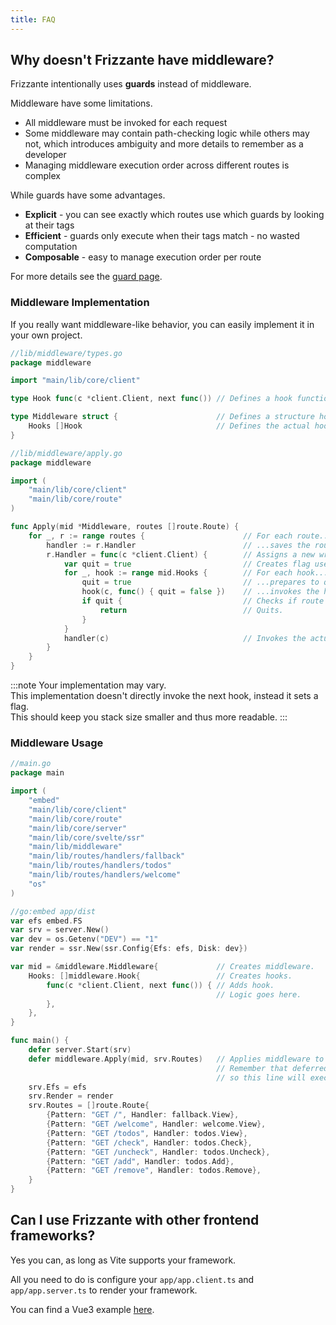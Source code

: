 ```yaml
---
title: FAQ
---
```



## Why doesn't Frizzante have middleware?

Frizzante intentionally uses **guards** instead of middleware.

Middleware have some limitations.

- All middleware must be invoked for each request
- Some middleware may contain path-checking logic while others may not, which introduces ambiguity and more details to remember as a developer
- Managing middleware execution order across different routes is complex

While guards have some advantages.

- **Explicit** - you can see exactly which routes use which guards by looking at their tags
- **Efficient** - guards only execute when their tags match - no wasted computation
- **Composable** - easy to manage execution order per route

For more details see the [guard page](../guards).

### Middleware Implementation

If you really want middleware-like behavior, you can easily implement it in your own project.

```go
//lib/middleware/types.go
package middleware

import "main/lib/core/client"

type Hook func(c *client.Client, next func()) // Defines a hook function type which will be used by the middleware.

type Middleware struct {                      // Defines a structure holding multiple hooks.
    Hooks []Hook                              // Defines the actual hooks slice.
}
```

```go
//lib/middleware/apply.go
package middleware

import (
    "main/lib/core/client"
    "main/lib/core/route"
)

func Apply(mid *Middleware, routes []route.Route) {
    for _, r := range routes {                      // For each route...
        handler := r.Handler                        // ...saves the route handler for later use.
        r.Handler = func(c *client.Client) {        // Assigns a new wrapper route handler.
            var quit = true                         // Creates flag used to interrupt the chain.
            for _, hook := range mid.Hooks {        // For each hook...
                quit = true                         // ...prepares to quit...
                hook(c, func() { quit = false })    // ...invokes the hook...
                if quit {                           // Checks if route should quit.
                    return                          // Quits.
                }
            }
            handler(c)                              // Invokes the actual route handler.
        }
    }
}
```
:::note
Your implementation may vary.\
This implementation doesn't directly invoke the next hook, instead it sets a flag.\
This should keep you stack size smaller and thus more readable.
:::

### Middleware Usage

```go
//main.go
package main

import (
    "embed"
    "main/lib/core/client"
    "main/lib/core/route"
    "main/lib/core/server"
    "main/lib/core/svelte/ssr"
    "main/lib/middleware"
    "main/lib/routes/handlers/fallback"
    "main/lib/routes/handlers/todos"
    "main/lib/routes/handlers/welcome"
    "os"
)

//go:embed app/dist
var efs embed.FS
var srv = server.New()
var dev = os.Getenv("DEV") == "1"
var render = ssr.New(ssr.Config{Efs: efs, Disk: dev})

var mid = &middleware.Middleware{             // Creates middleware.
    Hooks: []middleware.Hook{                 // Creates hooks.
        func(c *client.Client, next func()) { // Adds hook.
                                              // Logic goes here.
        },
    },
}

func main() {
    defer server.Start(srv)
    defer middleware.Apply(mid, srv.Routes)   // Applies middleware to server routes.
                                              // Remember that deferred functions are executed in reverse,
                                              // so this line will execute before the server starts.
    srv.Efs = efs
    srv.Render = render
    srv.Routes = []route.Route{
        {Pattern: "GET /", Handler: fallback.View},
        {Pattern: "GET /welcome", Handler: welcome.View},
        {Pattern: "GET /todos", Handler: todos.View},
        {Pattern: "GET /check", Handler: todos.Check},
        {Pattern: "GET /uncheck", Handler: todos.Uncheck},
        {Pattern: "GET /add", Handler: todos.Add},
        {Pattern: "GET /remove", Handler: todos.Remove},
    }
}
```

## Can I use Frizzante with other frontend frameworks?

Yes you can, as long as Vite supports your framework.

All you need to do is configure your `app/app.client.ts` and `app/app.server.ts` to render your framework.

You can find a Vue3 example [here](https://github.com/razshare/frizzante-example-vue3).